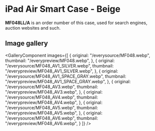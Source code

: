 
# iPad Air Smart Case - Beige

<Callout type='info' emoji='👉🏻'>**MF048LL/A** is an order number of this case, used for search engines, auction websites and such.</Callout>

## Image gallery

<GalleryComponent
    images={[
      {
        original: "/everysource/MF048.webp",
        thumbnail: "/everypreview/MF048.webp",
      },
      {
        original: "/everysource/MF048_AV1_SILVER.webp",
        thumbnail: "/everypreview/MF048_AV1_SILVER.webp",
      },
      {
        original: "/everysource/MF048_AV1_SPACE_GRAY.webp",
        thumbnail: "/everypreview/MF048_AV1_SPACE_GRAY.webp",
      },
      {
        original: "/everysource/MF048_AV3.webp",
        thumbnail: "/everypreview/MF048_AV3.webp",
      },
      {
        original: "/everysource/MF048_AV4.webp",
        thumbnail: "/everypreview/MF048_AV4.webp",
      },
      {
        original: "/everysource/MF048_AV5.webp",
        thumbnail: "/everypreview/MF048_AV5.webp",
      },
      {
        original: "/everysource/MF048_AV6.webp",
        thumbnail: "/everypreview/MF048_AV6.webp",
      }
    ]}
  />
